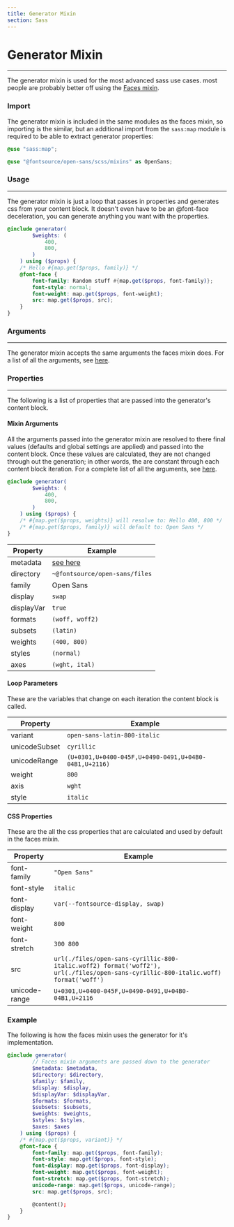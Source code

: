 ```yaml
---
title: Generator Mixin
section: Sass
---
```


# Generator Mixin

---

The generator mixin is used for the most advanced sass use cases. most people are probably better off using the [Faces mixin](./faces-mixin).

### Import

The generator mixin is included in the same modules as the faces mixin, so importing is the similar, but an additional import from the `sass:map` module is required to be able to extract generator properties:

```scss
@use "sass:map";

@use "@fontsource/open-sans/scss/mixins" as OpenSans;
```

### Usage

---

The generator mixin is just a loop that passes in properties and generates css from your content block. It doesn't even have to be an @font-face deceleration, you can generate anything you want with the properties.

```scss
@include generator(
		$weights: (
			400,
			800,
		)
	) using ($props) {
	/* Hello #{map.get($props, family)} */
	@font-face {
		font-family: Random stuff #{map.get($props, font-family)};
		font-style: normal;
		font-weight: map.get($props, font-weight);
		src: map.get($props, src);
	}
}
```

### Arguments

---

The generator mixin accepts the same arguments the faces mixin does. For a list of all the arguments, see [here](./faces-mixin#arguments).

### Properties

---

The following is a list of properties that are passed into the generator's content block.

#### Mixin Arguments

All the arguments passed into the generator mixin are resolved to there final values (defaults and global settings are applied) and passed into the content block. Once these values are calculated, they are not changed through out the generation; in other words, the are constant through each content block iteration. For a complete list of all the arguments, see [here](./faces-mixin#arguments).

```scss
@include generator(
		$weights: (
			400,
			800,
		)
	) using ($props) {
	/* #{map.get($props, weights)} will resolve to: Hello 400, 800 */
	/* #{map.get($props, family)} will default to: Open Sans */
}
```

| Property   | Example                                                                                                  |
| ---------- | -------------------------------------------------------------------------------------------------------- |
| metadata   | [see here](https://github.com/fontsource/font-files/blob/main/fonts/google/open-sans/scss/metadata.scss) |
| directory  | `~@fontsource/open-sans/files`                                                                           |
| family     | Open Sans                                                                                                |
| display    | `swap`                                                                                                   |
| displayVar | `true`                                                                                                   |
| formats    | `(woff, woff2)`                                                                                          |
| subsets    | `(latin)`                                                                                                |
| weights    | `(400, 800)`                                                                                             |
| styles     | `(normal)`                                                                                               |
| axes       | `(wght, ital)`                                                                                           |

#### Loop Parameters

These are the variables that change on each iteration the content block is called.

| Property      | Example                                               |
| ------------- | ----------------------------------------------------- |
| variant       | `open-sans-latin-800-italic`                          |
| unicodeSubset | `cyrillic`                                            |
| unicodeRange  | `(U+0301,U+0400-045F,U+0490-0491,U+04B0-04B1,U+2116)` |
| weight        | `800`                                                 |
| axis          | `wght`                                                |
| style         | `italic`                                              |

#### CSS Properties

These are the all the css properties that are calculated and used by default in the faces mixin.

| Property      | Example                                                                                                                            |
| ------------- | ---------------------------------------------------------------------------------------------------------------------------------- |
| font-family   | `"Open Sans"`                                                                                                                      |
| font-style    | `italic`                                                                                                                           |
| font-display  | `var(--fontsource-display, swap)`                                                                                                  |
| font-weight   | `800`                                                                                                                              |
| font-stretch  | `300 800`                                                                                                                          |
| src           | `url(./files/open-sans-cyrillic-800-italic.woff2) format('woff2'), url(./files/open-sans-cyrillic-800-italic.woff) format('woff')` |
| unicode-range | `U+0301,U+0400-045F,U+0490-0491,U+04B0-04B1,U+2116`                                                                                |

### Example

The following is how the faces mixin uses the generator for it's implementation.

```scss
@include generator(
		// Faces mixin arguments are passed down to the generator
		$metadata: $metadata,
		$directory: $directory,
		$family: $family,
		$display: $display,
		$displayVar: $displayVar,
		$formats: $formats,
		$subsets: $subsets,
		$weights: $weights,
		$styles: $styles,
		$axes: $axes
	) using ($props) {
	/* #{map.get($props, variant)} */
	@font-face {
		font-family: map.get($props, font-family);
		font-style: map.get($props, font-style);
		font-display: map.get($props, font-display);
		font-weight: map.get($props, font-weight);
		font-stretch: map.get($props, font-stretch);
		unicode-range: map.get($props, unicode-range);
		src: map.get($props, src);

		@content();
	}
}
```
